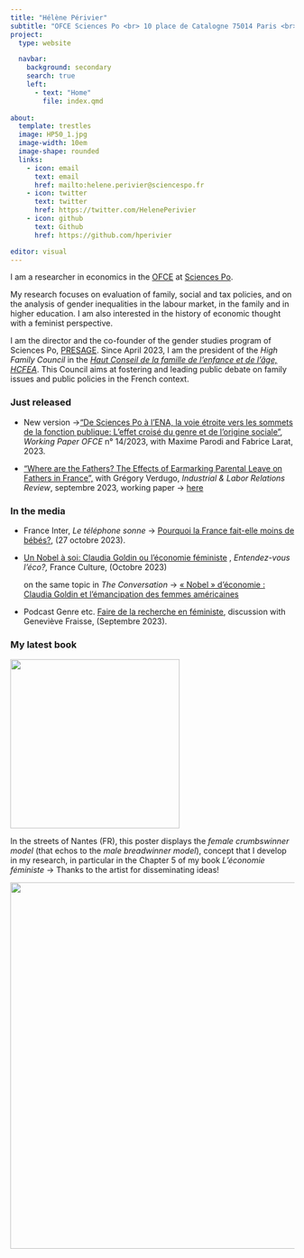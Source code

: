 ```yaml
---
title: "Hélène Périvier"
subtitle: "OFCE Sciences Po <br> 10 place de Catalogne 75014 Paris <br> {{< fa phone >}} +33 1 44 18 54 92"
project:
  type: website

  navbar:
    background: secondary
    search: true
    left:
      - text: "Home"
        file: index.qmd
  
about:
  template: trestles
  image: HP50_1.jpg
  image-width: 10em
  image-shape: rounded
  links:
    - icon: email
      text: email
      href: mailto:helene.perivier@sciencespo.fr
    - icon: twitter
      text: twitter
      href: https://twitter.com/HelenePerivier
    - icon: github
      text: Github
      href: https://github.com/hperivier

editor: visual
---
```


I am a researcher in economics in the [OFCE](https://www.ofce.sciences-po.fr/en/) at [Sciences Po](https://www.sciencespo.fr/en/).

My research focuses on evaluation of family, social and tax policies, and on the analysis of gender inequalities in the labour market, in the family and in higher education. I am also interested in the history of economic thought with a feminist perspective.

I am the director and the co-founder of the gender studies program of Sciences Po, [PRESAGE](https://www.sciencespo.fr/programme-presage/fr.html). Since April 2023, I am the president of the *High Family Council* in the [*Haut Conseil de la famille de l'enfance et de l'âge, HCFEA*](https://www.hcfea.fr/). This Council aims at fostering and leading public debate on family issues and public policies in the French context.

### Just released

-   New version -\>["De Sciences Po à l'ENA, la voie étroite vers les sommets de la fonction publique: L'effet croisé du genre et de l'origine soc](https://www.ofce.sciences-po.fr/pdf/dtravail/OFCEWP2023-14.pdf)[iale"](pdf/Article-ENA_2023_WP.pdf), *Working Paper OFCE* n° 14/2023, with Maxime Parodi and Fabrice Larat, 2023.

```{=html}
<!-- -->
```
-   ["Where are the Fathers? The Effects of Earmarking Parental Leave on Fathers in France",](https://journals.sagepub.com/doi/10.1177/00197939231201570) with Grégory Verdugo, *Industrial & Labor Relations Review*, septembre 2023, working paper -\> [here](#0)

### In the media

-   France Inter, *Le téléphone sonne* -\> [Pourquoi la France fait-elle moins de bébés?](https://www.radiofrance.fr/franceinter/podcasts/le-18-20-le-telephone-sonne/le-18-20-le-telephone-sonne-du-vendredi-27-octobre-2023-2211597), (27 octobre 2023).

-   [Un Nobel à soi: Claudia Goldin ou l'économie féministe](https://www.radiofrance.fr/franceculture/podcasts/entendez-vous-l-eco/un-nobel-a-soi-claudia-goldin-ou-l-economie-feministe-4727328) , *Entendez-vous l'éco?,* France Culture, (Octobre 2023)

    on the same topic in *The Conversation* -\> [« Nobel » d'économie : Claudia Goldin et l'émancipation des femmes américaines](#0)

-   Podcast Genre etc. [Faire de la recherche en féministe](https://smartlink.ausha.co/sciencespo-presage-genre-etc/focus-faire-de-la-recherche-en-feministe), discussion with Geneviève Fraisse, (Septembre 2023).

### My latest book

![](/images/double_couv.jpg){fig-align="center" width="300"}

In the streets of Nantes (FR), this poster displays the *female crumbswinner model* (that echos to the *male breadwinner model*), concept that I develop in my research, in particular in the Chapter 5 of my book *L'économie féministe* -\> Thanks to the artist for disseminating ideas!

![](images/gagnemiettes.jpg){fig-align="center" width="650"}
